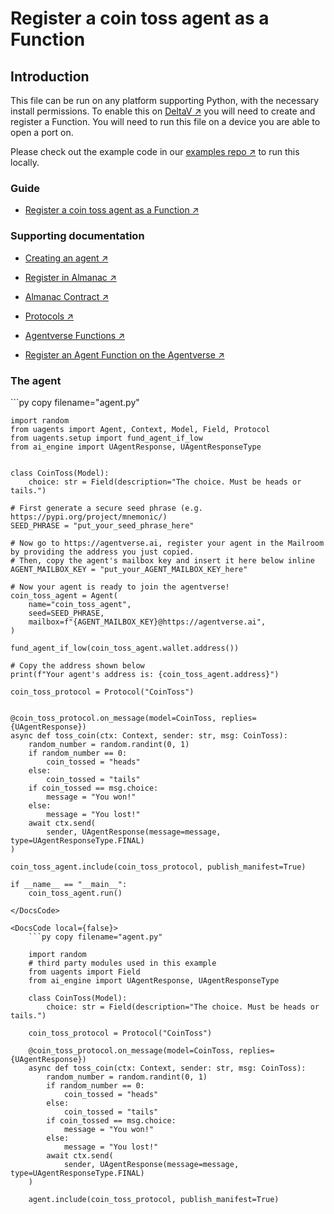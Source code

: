 
# Register a coin toss agent as a Function

## Introduction

This file can be run on any platform supporting Python, with the necessary install permissions.
To enable this on [DeltaV ↗️](/concepts/ai-engine/deltav) you will need to create and register a Function. You will need to run this file on a device you are able to open a port on.

Please check out the example code in our [examples repo ↗️](https://github.com/fetchai/uAgent-Examples/blob/main/1-uagents/examples/intermediate/coin-toss) to run this locally.

### Guide

- [Register a coin toss agent as a Function ↗️](/guides/agentverse/agentverse-functions/registering-agent-coin-toss)

### Supporting documentation

- [Creating an agent ↗️](/guides/agents/create-a-uagent)

- [Register in Almanac ↗️](/guides/agents/register-in-almanac)

- [Almanac Contract ↗️](/references/contracts/uagents-almanac/almanac-overview)

- [Protocols ↗️](/references/uagents/uagents-protocols/agent-protocols)

- [Agentverse Functions ↗️](/concepts/agent-services/services)

- [Register an Agent Function on the Agentverse ↗️](/guides/agentverse/registering-agent-services)

### The agent

<GithubCodeSegment digest="6e87c632e8a7afb03eba80662c32e853">
    <CodeSegment
        path="https://github.com/fetchai/uAgent-Examples/blob/main/1-uagents/examples/intermediate/coin-toss/local/agent.py"
        lineStart={1}
        lineEnd={50}
        hosted={true}
    />
	<CodeSegment
        path="https://github.com/fetchai/uAgent-Examples/blob/main/1-uagents/examples/intermediate/coin-toss/hosted/agent.py"
        lineStart={1}
        lineEnd={26}
        hosted={false}
    />
</GithubCodeSegment>
<CodeGroup dynamic hasCopy isLocalHostedFile digest='6e87c632e8a7afb03eba80662c32e853'>

<DocsCode local={true}>
	```py copy filename="agent.py"

	import random
	from uagents import Agent, Context, Model, Field, Protocol
	from uagents.setup import fund_agent_if_low
	from ai_engine import UAgentResponse, UAgentResponseType
	 
	 
	class CoinToss(Model):
	    choice: str = Field(description="The choice. Must be heads or tails.")
	 
	# First generate a secure seed phrase (e.g. https://pypi.org/project/mnemonic/)
	SEED_PHRASE = "put_your_seed_phrase_here"
	 
	# Now go to https://agentverse.ai, register your agent in the Mailroom by providing the address you just copied.
	# Then, copy the agent's mailbox key and insert it here below inline
	AGENT_MAILBOX_KEY = "put_your_AGENT_MAILBOX_KEY_here"
	 
	# Now your agent is ready to join the agentverse!
	coin_toss_agent = Agent(
	    name="coin_toss_agent",
	    seed=SEED_PHRASE,
	    mailbox=f"{AGENT_MAILBOX_KEY}@https://agentverse.ai",
	)
	 
	fund_agent_if_low(coin_toss_agent.wallet.address())
	 
	# Copy the address shown below
	print(f"Your agent's address is: {coin_toss_agent.address}")
	 
	coin_toss_protocol = Protocol("CoinToss")
	 
	 
	@coin_toss_protocol.on_message(model=CoinToss, replies={UAgentResponse})
	async def toss_coin(ctx: Context, sender: str, msg: CoinToss):
	    random_number = random.randint(0, 1)
	    if random_number == 0:
	        coin_tossed = "heads"
	    else:
	        coin_tossed = "tails"
	    if coin_tossed == msg.choice:
	        message = "You won!"
	    else:
	        message = "You lost!"
	    await ctx.send(
	        sender, UAgentResponse(message=message, type=UAgentResponseType.FINAL)
	)
	 
	coin_toss_agent.include(coin_toss_protocol, publish_manifest=True)
	 
	if __name__ == "__main__":
	    coin_toss_agent.run()

```
</DocsCode>

<DocsCode local={false}>
	```py copy filename="agent.py"

	import random
	# third party modules used in this example
	from uagents import Field
	from ai_engine import UAgentResponse, UAgentResponseType
	 
	class CoinToss(Model):
	    choice: str = Field(description="The choice. Must be heads or tails.")
	 
	coin_toss_protocol = Protocol("CoinToss")
	 
	@coin_toss_protocol.on_message(model=CoinToss, replies={UAgentResponse})
	async def toss_coin(ctx: Context, sender: str, msg: CoinToss):
	    random_number = random.randint(0, 1)
	    if random_number == 0:
	        coin_tossed = "heads"
	    else:
	        coin_tossed = "tails"
	    if coin_tossed == msg.choice:
	        message = "You won!"
	    else:
	        message = "You lost!"
	    await ctx.send(
	        sender, UAgentResponse(message=message, type=UAgentResponseType.FINAL)
	)
	 
	agent.include(coin_toss_protocol, publish_manifest=True)

```
</DocsCode>

</CodeGroup>



